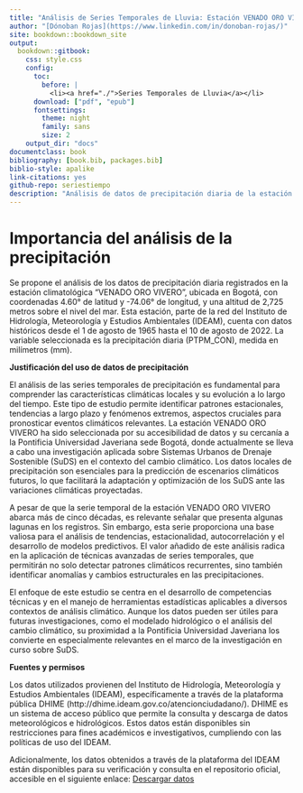 ```yaml
---
title: "Análisis de Series Temporales de Lluvia: Estación VENADO ORO VIVERO [21205580]"
author: "[Dónoban Rojas](https://www.linkedin.com/in/donoban-rojas/)"
site: bookdown::bookdown_site
output:
  bookdown::gitbook:
    css: style.css
    config:
      toc:
        before: |
          <li><a href="./">Series Temporales de Lluvia</a></li>
      download: ["pdf", "epub"]
      fontsettings:
        theme: night
        family: sans
        size: 2
    output_dir: "docs"
documentclass: book
bibliography: [book.bib, packages.bib]
biblio-style: apalike
link-citations: yes
github-repo: seriestiempo
description: "Análisis de datos de precipitación diaria de la estación VENADO ORO VIVERO en Bogotá"
---
```




# Importancia del análisis de la precipitación

Se propone el análisis de los datos de precipitación diaria registrados en la estación climatológica “VENADO ORO VIVERO”, ubicada en Bogotá, con coordenadas 4.60° de latitud y -74.06° de longitud, y una altitud de 2,725 metros sobre el nivel del mar. Esta estación, parte de la red del Instituto de Hidrología, Meteorología y Estudios Ambientales (IDEAM), cuenta con datos históricos desde el 1 de agosto de 1965 hasta el 10 de agosto de 2022. La variable seleccionada es la precipitación diaria (PTPM_CON), medida en milímetros (mm).

**Justificación del uso de datos de precipitación**

El análisis de las series temporales de precipitación es fundamental para comprender las características climáticas locales y su evolución a lo largo del tiempo. Este tipo de estudio permite identificar patrones estacionales, tendencias a largo plazo y fenómenos extremos, aspectos cruciales para pronosticar eventos climáticos relevantes. La estación VENADO ORO VIVERO ha sido seleccionada por su accesibilidad de datos y su cercanía a la Pontificia Universidad Javeriana sede Bogotá, donde actualmente se lleva a cabo una investigación aplicada sobre Sistemas Urbanos de Drenaje Sostenible (SuDS) en el contexto del cambio climático. Los datos locales de precipitación son esenciales para la predicción de escenarios climáticos futuros, lo que facilitará la adaptación y optimización de los SuDS ante las variaciones climáticas proyectadas.

A pesar de que la serie temporal de la estación VENADO ORO VIVERO abarca más de cinco décadas, es relevante señalar que presenta algunas lagunas en los registros. Sin embargo, esta serie proporciona una base valiosa para el análisis de tendencias, estacionalidad, autocorrelación y el desarrollo de modelos predictivos. El valor añadido de este análisis radica en la aplicación de técnicas avanzadas de series temporales, que permitirán no solo detectar patrones climáticos recurrentes, sino también identificar anomalías y cambios estructurales en las precipitaciones.

El enfoque de este estudio se centra en el desarrollo de competencias técnicas y en el manejo de herramientas estadísticas aplicables a diversos contextos de análisis climático. Aunque los datos pueden ser útiles para futuras investigaciones, como el modelado hidrológico o el análisis del cambio climático, su proximidad a la Pontificia Universidad Javeriana los convierte en especialmente relevantes en el marco de la investigación en curso sobre SuDS.

**Fuentes y permisos**

Los datos utilizados provienen del Instituto de Hidrología, Meteorología y Estudios Ambientales (IDEAM), específicamente a través de la plataforma pública DHIME (http://dhime.ideam.gov.co/atencionciudadano/). DHIME es un sistema de acceso público que permite la consulta y descarga de datos meteorológicos e hidrológicos. Estos datos están disponibles sin restricciones para fines académicos e investigativos, cumpliendo con las políticas de uso del IDEAM.

Adicionalmente, los datos obtenidos a través de la plataforma del IDEAM están disponibles para su verificación y consulta en el repositorio oficial, accesible en el siguiente enlace: [Descargar datos](https://raw.githubusercontent.com/dosrojasce/RainTimeSeries/refs/heads/main/21205580-PTPM_CON.csv)
